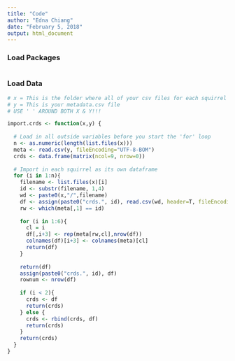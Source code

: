 ```yaml
---
title: "Code"
author: "Edna Chiang"
date: "February 5, 2018"
output: html_document
---
```


### Load Packages
```r

```


### Load Data
```r
# x = This is the folder where all of your csv files for each squirrel (1 file per squirrel) are located 
# y = This is your metadata.csv file
# USE ' ' AROUND BOTH X & Y!!!

import.crds <- function(x,y) {
  
  # Load in all outside variables before you start the 'for' loop
  n <- as.numeric(length(list.files(x)))
  meta <- read.csv(y, fileEncoding="UTF-8-BOM")
  crds <- data.frame(matrix(ncol=9, nrow=0))
  
  # Import in each squirrel as its own dataframe
  for (i in 1:n){
    filename <- list.files(x)[i]
    id <- substr(filename, 1,4)
    wd <- paste0(x,"/",filename)
    df <- assign(paste0("crds.", id), read.csv(wd, header=T, fileEncoding="UTF-8-BOM"))
    rw <- which(meta[,1] == id)
    
    for (i in 1:6){
      cl = i
      df[,i+3] <- rep(meta[rw,cl],nrow(df))
      colnames(df)[i+3] <- colnames(meta)[cl]
      return(df)
    }
    
    return(df)
    assign(paste0("crds.", id), df)
    rownum <- nrow(df)
    
    if (i < 2){
      crds <- df
      return(crds)
    } else {
      crds <- rbind(crds, df)
      return(crds)
    }
    return(crds)
  }
}
```